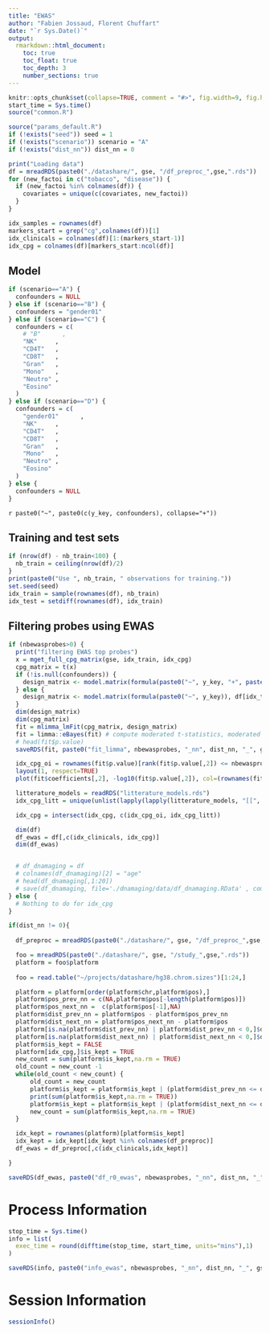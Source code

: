 ```yaml
---
title: "EWAS"
author: "Fabien Jossaud, Florent Chuffart"
date: "`r Sys.Date()`"
output: 
  rmarkdown::html_document:
    toc: true
    toc_float: true
    toc_depth: 3
    number_sections: true
---
```




```r
knitr::opts_chunk$set(collapse=TRUE, comment = "#>", fig.width=9, fig.height=6, eval=TRUE, echo=FALSE, results="hide")
start_time = Sys.time()
source("common.R")
```

```r
source("params_default.R")
if (!exists("seed")) seed = 1
if (!exists("scenario")) scenario = "A"
if (!exists("dist_nn")) dist_nn = 0

```

```r
print("Loading data")
df = mreadRDS(paste0("./datashare/", gse, "/df_preproc_",gse,".rds"))
for (new_factoi in c("tobacco", "disease")) {
  if (new_factoi %in% colnames(df)) {
    covariates = unique(c(covariates, new_factoi))  
  }  
}

idx_samples = rownames(df)
markers_start = grep("cg",colnames(df))[1]
idx_clinicals = colnames(df)[1:(markers_start-1)]
idx_cpg = colnames(df)[markers_start:ncol(df)]
```


## Model

```r
if (scenario=="A") {
  confounders = NULL  
} else if (scenario=="B") {
  confounders = "gender01"
} else if (scenario=="C") {
  confounders = c(
    # "B"      ,
    "NK"     ,
    "CD4T"   ,
    "CD8T"   ,
    "Gran"   ,
    "Mono"   ,
    "Neutro" ,
    "Eosino"
  )
} else if (scenario=="D") {
  confounders = c(
    "gender01"      ,
    "NK"     ,
    "CD4T"   ,
    "CD8T"   ,
    "Gran"   ,
    "Mono"   ,
    "Neutro" ,
    "Eosino"
  )
} else {
  confounders = NULL  
}
```

`r paste0("~", paste0(c(y_key, confounders), collapse="+"))`


## Training and test sets 

```r
if (nrow(df) - nb_train<100) {
  nb_train = ceiling(nrow(df)/2)
}
print(paste0("Use ", nb_train, " observations for training."))
set.seed(seed)
idx_train = sample(rownames(df), nb_train)
idx_test = setdiff(rownames(df), idx_train)      
```

## Filtering probes using EWAS 


```r
if (nbewasprobes>0) {
  print("filtering EWAS top probes")
  x = mget_full_cpg_matrix(gse, idx_train, idx_cpg)
  cpg_matrix = t(x)
  if (!is.null(confounders)) {
    design_matrix <- model.matrix(formula(paste0("~", y_key, "+", paste0(confounders, collapse="+"))), df[idx_train,idx_clinicals])    
  } else {
    design_matrix <- model.matrix(formula(paste0("~", y_key)), df[idx_train,idx_clinicals])    
  }
  dim(design_matrix)
  dim(cpg_matrix)
  fit = mlimma_lmFit(cpg_matrix, design_matrix)
  fit = limma::eBayes(fit) # compute moderated t-statistics, moderated F-statistic, and log-odds of differential expression by empirical Bayes moderation of the standard errors towards a global value
  # head(fit$p.value)
  saveRDS(fit, paste0("fit_limma", nbewasprobes, "_nn", dist_nn, "_", gse, ".rds"))

  idx_cpg_oi = rownames(fit$p.value)[rank(fit$p.value[,2]) <= nbewasprobes]
  layout(1, respect=TRUE)
  plot(fit$coefficients[,2], -log10(fit$p.value[,2]), col=(rownames(fit$p.value) %in% idx_cpg_oi)+1, pch=".", main=paste0(nbewasprobes, " probes"))

  litterature_models = readRDS("litterature_models.rds")  
  idx_cpg_litt = unique(unlist(lapply(lapply(litterature_models, "[[", "coeff"), "[[", "probes")))  

  idx_cpg = intersect(idx_cpg, c(idx_cpg_oi, idx_cpg_litt))

  dim(df)
  df_ewas = df[,c(idx_clinicals, idx_cpg)]
  dim(df_ewas)


  # df_dnamaging = df
  # colnames(df_dnamaging)[2] = "age"
  # head(df_dnamaging[,1:20])
  # save(df_dnamaging, file='./dnamaging/data/df_dnamaging.RData' , compress='xz')
} else {
  # Nothing to do for idx_cpg
}
```


```r
if(dist_nn != 0){
  
  df_preproc = mreadRDS(paste0("./datashare/", gse, "/df_preproc_",gse,".rds"))

  foo = mreadRDS(paste0("./datashare/", gse, "/study_",gse,".rds"))
  platform = foo$platform
	
  foo = read.table("~/projects/datashare/hg38.chrom.sizes")[1:24,]

  platform = platform[order(platform$chr,platform$pos),]
  platform$pos_prev_nn = c(NA,platform$pos[-length(platform$pos)])
  platform$pos_next_nn =  c(platform$pos[-1],NA)
  platform$dist_prev_nn = platform$pos - platform$pos_prev_nn
  platform$dist_next_nn = platform$pos_next_nn - platform$pos
  platform[is.na(platform$dist_prev_nn) | platform$dist_prev_nn < 0,]$dist_prev_nn = max(foo[,2])
  platform[is.na(platform$dist_next_nn) | platform$dist_next_nn < 0,]$dist_next_nn = max(foo[,2])
  platform$is_kept = FALSE
  platform[idx_cpg,]$is_kept = TRUE
  new_count = sum(platform$is_kept,na.rm = TRUE)
  old_count = new_count -1 
  while(old_count < new_count) {
	  old_count = new_count
	  platform$is_kept = platform$is_kept | (platform$dist_prev_nn <= dist_nn & c(FALSE,platform$is_kept[-length(platform$is_kept)] %in%TRUE))
	  print(sum(platform$is_kept,na.rm = TRUE))
	  platform$is_kept = platform$is_kept | (platform$dist_next_nn <= dist_nn & c(platform$is_kept[-1],FALSE) %in%TRUE)
	  new_count = sum(platform$is_kept,na.rm = TRUE)
  }

  idx_kept = rownames(platform)[platform$is_kept]  
  idx_kept = idx_kept[idx_kept %in% colnames(df_preproc)]
  df_ewas = df_preproc[,c(idx_clinicals,idx_kept)]

}
```

```r
saveRDS(df_ewas, paste0("df_r0_ewas", nbewasprobes, "_nn", dist_nn, "_", gse, ".rds"))
```


# Process Information 

```r
stop_time = Sys.time()
info = list(
  exec_time = round(difftime(stop_time, start_time, units="mins"),1)
)

saveRDS(info, paste0("info_ewas", nbewasprobes, "_nn", dist_nn, "_", gse, ".rds"))
```

# Session Information

```r
sessionInfo()
```



